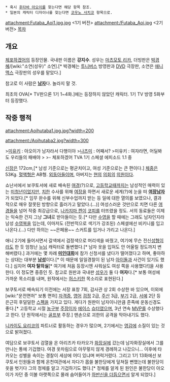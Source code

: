  * 혹시 [[후타바 아오이]]를 찾는다면 해당 항목 참조.
 * 일본의 캐릭터 디자이너를 찾는다면 [[코우노 사치코]] 항목으로.

{{{+1 葵双葉 / Futaba Aoi }}}
attachment:Futaba_Aoi1.jpg.jpg
<1기 버전>
attachment:/Futaba_Aoi.jpg
<2기 버전>
[[목차]]
== 개요 ==
[[체포하겠어]]의 등장인물. 국내판 이름은 '''강지수'''. 성우는 [[마츠모토 리카]], 더빙판은 [[박경혜]]/[wiki:"소연(성우)" 소연].[* 박경혜는 [[투니버스]] 방영판과 [[DVD]] 극장판, 소연은 [[애니맥스]] 극장판의 성우를 맡았다.]

참고로 이 사람은 '''[[남자]]'''다. 놀라지 말 것.

최초의 OVA[* TV판으론 1기 1~4화.]에는 등장하지 않았던 캐릭터. 1기 TV 방영 5화부터 등장했다.

== 작중 행적 ==
attachment:Aoihutaba1.jpg.jpg?width=200

attachment:/Aoihutaba2.jpg?width=300

>[[코바야카와 미유키|미유키]] : 아오이가 남자라서 다행이야
>[[츠지모토 나츠미|나츠미]] : 어째서?
>미유키 : 여자라면, 어딜봐도 우리들의 패배야
>  
>- 체포하겠어 TVA 1기 스페셜 에피소드 1.1 중

[[신장]]은 172cm,[* 남성 기준으로는 평균치이고, 여성 기준으로는 큰 편이다.] [[체중]]은 53Kg. [[혈액형]]은 AB형. [[외동아들]]이며, 아버지는 [[현]]의 [[의회]]의 [[의원]]이다.

쇼난서에서 보쿠토서에 새로 배속된 [[여경]](?)으로, [[고등학교]]때까지는 남성적인 매력이 있는 [[미청년]]이었지만, [[치한]] 수사를 위해 [[여장]]을 하면서 새로운 세계(?)에 눈을 떠 '''[[여장남자]]'''가 되었다.[* 임무 완수를 위해 신부수업까지 받는 등 일에 대한 열의를 보였으나, 결과적으로 매우 잘못된 방향으로 흘러가고 말았다.(...)] 여성스러운 것만으로 치면 다른 [[여경]]들을 넘어 작중 최강급으로, [[나카지마 켄]]이 [[코피]]를 터뜨렸을 정도. 서의 동료들은 이제는 익숙한 건지 그냥 '''그녀'''로 받아들이는 듯.[* 다만 [[수영]]을 할 때에는 그래도 남자인지라 남성 [[수영복]]을 입는데, 이마저도 (전반적으로 색기가 강조된) 스페셜에선 비키니를 입고 나온다.(...) 다만 하의는 ~~은페용~~ 스커트를 입거나 가리고 나온다.]

애니 2기에 들어서면서 갈색에서 검정색으로 머리색을 바꿨고, 여기에 무슨 전신[[성형]]이라도 한 듯 엄청난 [[누님]] 캐릭터로 돌변했다.[* 남자 옷을 입혀도 안 어울릴 정도까지 변해버렸다.] 과거에는 몇 차례 '''[[미인대회]]'''에 참가 신청서를 냈다가 떨어졌다고 하며, 좋아하는 상대는 대부분 '''[[남성]]'''이다.[* 이 때문에 일일경찰이 된 남자 [[아이돌]]과 사건이 있기도 했다.] 심지어 '''여자 탈의실'''[* 여기에 처음 등장시엔 샤워실도 여성 쪽을 사용했다!]을 사용한다. 이 정도면 중증인 듯. 참고로 원판과 국내판 [[성우]]가 둘 다 '''여자'''다.[* 보통 여성에 가까운 목소리를 내며, 원작에서는 [[허스키]]한 목소리로 표현된다.]

보쿠토서로 배속되기 이전에는 서장 표창 7회, 감사관 상 2회 수상한 바 있으며, 이외에 [wiki:"운전면허" 보통 면허] [[자격증]], [[영어]] [[검정]] 2급, [[주산]] 3급, [[부기]] 2급, [[서예]] 2단 등 은근히 후덜덜한 [[스펙]]을 가지고 있다. 게다가 원판이 남자이니만큼 준족에 운동신경도 좋다.[* 고등학교 시절 [[농구]]부 [[주장]]이자 [[에이스]] [[슈터]]였으며, 3년 연속 [[MVP]]를 수상했다고 한다. 단 원작에서는 [[골프]]부 주장.] 맨손으로 괴한의 공격을 막아내기도 했다.

[[니카이도 요리코]]의 파트너로 활동하는 경우가 많으며, 2기에서는 [[영감]]에 소질이 있는 것으로 밝혀졌다.

여담으로 보쿠토서 검열을 온 아리즈카 타카오가 [[화장실]]에 갔는데 남자화장실에서 그를 만나는 통에 기겁했다. 여경 옷차림으로 아무렇지 않게 경례하고 나갔으니... 이후에 타카오는 성별을 속이는 경찰이 세상에 어디 있냐며 버럭거렸다. 그리고 1기 13화에선 보쿠토서 인원들과 함께 온천여관에서 자다가 몹쓸 불한당에게 덮쳐질 뻔했는데 불한당이 옷을 벗기다 그의 정체를 알고 기겁하기도 했다.[* 정체를 알게 된 원인은 불한당이 아오이가 자던 중 이불 아랫쪽으로 몰래 숨어들어가 [[고간|하반신을 더듬으면서]] 알게 되었다.]
